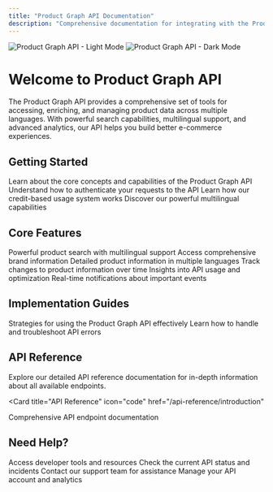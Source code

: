 ```yaml
---
title: "Product Graph API Documentation"
description: "Comprehensive documentation for integrating with the Product Graph API"
---
```


<img
  className="block dark:hidden"
  src="/images/hero-light.png"
  alt="Product Graph API - Light Mode"
/>
<img
  className="hidden dark:block"
  src="/images/hero-dark.png"
  alt="Product Graph API - Dark Mode"
/>

# Welcome to Product Graph API

The Product Graph API provides a comprehensive set of tools for accessing, enriching, and managing product data across multiple languages. With powerful search capabilities, multilingual support, and advanced analytics, our API helps you build better e-commerce experiences.

## Getting Started

<CardGroup cols={2}>
  <Card
    title="API Overview"
    icon="circle-info"
    href="/product-graph/overview"
  >
    Learn about the core concepts and capabilities of the Product Graph API
  </Card>
  <Card
    title="Authentication"
    icon="key"
    href="/product-graph/authentication"
  >
    Understand how to authenticate your requests to the API
  </Card>
  <Card
    title="Credits System"
    icon="coins"
    href="/product-graph/credits"
  >
    Learn how our credit-based usage system works
  </Card>
  <Card
    title="Multilanguage Support"
    icon="language"
    href="/product-graph/multilanguage"
  >
    Discover our powerful multilingual capabilities
  </Card>
</CardGroup>

## Core Features

<CardGroup cols={3}>
  <Card
    title="Search"
    icon="magnifying-glass"
    href="/product-graph/search"
  >
    Powerful product search with multilingual support
  </Card>
  <Card
    title="Brand Data"
    icon="tag"
    href="/product-graph/brand"
  >
    Access comprehensive brand information
  </Card>
  <Card
    title="Product Data"
    icon="box"
    href="/product-graph/product-data"
  >
    Detailed product information in multiple languages
  </Card>
  <Card
    title="Historical Data"
    icon="clock-rotate-left"
    href="/product-graph/historical-data"
  >
    Track changes to product information over time
  </Card>
  <Card
    title="Analytics"
    icon="chart-mixed"
    href="/product-graph/analytics"
  >
    Insights into API usage and optimization
  </Card>
  <Card
    title="Webhooks"
    icon="bell"
    href="/product-graph/webhooks"
  >
    Real-time notifications about important events
  </Card>
</CardGroup>

## Implementation Guides

<CardGroup cols={2}>
  <Card
    title="Best Practices"
    icon="lightbulb"
    href="/product-graph/best-practices"
  >
    Strategies for using the Product Graph API effectively
  </Card>
  <Card
    title="Error Handling"
    icon="triangle-exclamation"
    href="/product-graph/error-handling"
  >
    Learn how to handle and troubleshoot API errors
  </Card>
</CardGroup>

## API Reference

Explore our detailed API reference documentation for in-depth information about all available endpoints.

<Card
  title="API Reference"
  icon="code"
  href="/api-reference/introduction"
>
  Comprehensive API endpoint documentation
</Card>

## Need Help?

<CardGroup cols={2}>
  <Card
    title="Developer Portal"
    icon="browser"
    href="https://productgraph.org/developer"
  >
    Access developer tools and resources
  </Card>
  <Card
    title="API Status"
    icon="server"
    href="https://status.productgraph.org"
  >
    Check the current API status and incidents
  </Card>
  <Card
    title="Support"
    icon="headset"
    href="https://support.productgraph.org"
  >
    Contact our support team for assistance
  </Card>
  <Card
    title="API Dashboard"
    icon="gauge-high"
    href="https://dashboard.productgraph.org"
  >
    Manage your API account and analytics
  </Card>
</CardGroup>
